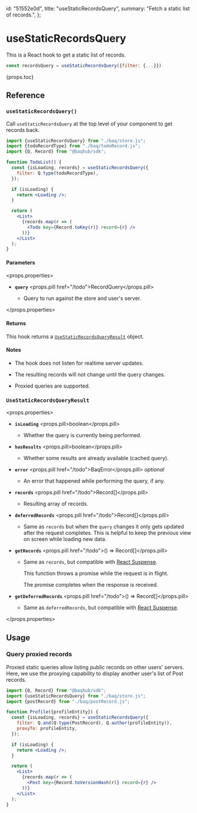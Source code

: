   id: "51552e0d",
  title: "useStaticRecordsQuery",
  summary: "Fetch a static list of records.",
};

# useStaticRecordsQuery

This is a React hook to get a static list of records.

```jsx
const recordsQuery = useStaticRecordsQuery({filter: {...}})
```

{props.toc}

## Reference

### `useStaticRecordsQuery()`

Call `useStaticRecordsQuery` at the top level of your component to get records back.

```jsx
import {useStaticRecordsQuery} from "./baq/store.js";
import {todoRecordType} from "./baq/todoRecord.js";
import {Q, Record} from "@baqhub/sdk";

function TodoList() {
  const {isLoading, records} = useStaticRecordsQuery({
    filter: Q.type(todoRecordType),
  });

  if (isLoading) {
    return <Loading />;
  }

  return (
    <List>
      {records.map(r => (
        <Todo key={Record.toKey(r)} record={r} />
      ))}
    </List>
  );
}
```

#### Parameters

<props.properties>

- **`query`** <props.pill href="/todo">RecordQuery</props.pill>

  - Query to run against the store and user's server.

</props.properties>

#### Returns

This hook returns a [`UseStaticRecordsQueryResult`](#usestaticrecordsqueryresult) object.

#### Notes

- The hook does not listen for realtime server updates.

- The resulting records will not change until the query changes.

- Proxied queries are supported.

### `UseStaticRecordsQueryResult`

<props.properties>

- **`isLoading`** <props.pill>boolean</props.pill>

  - Whether the query is currently being performed.

- **`hasResults`** <props.pill>boolean</props.pill>

  - Whether some results are already available (cached query).

- **`error`** <props.pill href="/todo">BaqError</props.pill> _optional_

  - An error that happened while performing the query, if any.

- **`records`** <props.pill href="/todo">Record[]</props.pill>

  - Resulting array of records.

- **`deferredRecords`** <props.pill href="/todo">Record[]</props.pill>

  - Same as `records` but when the `query` changes it only gets updated after the request completes. This is helpful to keep the previous view on screen while loading new data.

- **`getRecords`** <props.pill href="/todo">() => Record[]</props.pill>

  - Same as `records`, but compatible with [React Suspense](https://react.dev/reference/react/Suspense).

    This function throws a promise while the request is in flight.

    The promise completes when the response is received.

- **`getDeferredRecords`** <props.pill href="/todo">() => Record[]</props.pill>

  - Same as `deferredRecords`, but compatible with [React Suspense](https://react.dev/reference/react/Suspense).

</props.properties>

## Usage

### Query proxied records

Proxied static queries allow listing public records on other users' servers. Here, we use the proxying capability to display another user's list of Post records.

```jsx
import {Q, Record} from "@baqhub/sdk";
import {useStaticRecordsQuery} from "./baq/store.js";
import {postRecord} from "./baq/postRecord.js";

function Profile({profileEntity}) {
  const {isLoading, records} = useStaticRecordsQuery({
    filter: Q.and(Q.type(PostRecord), Q.author(profileEntity)),
    proxyTo: profileEntity,
  });

  if (isLoading) {
    return <Loading />;
  }

  return (
    <List>
      {records.map(r => (
        <Post key={Record.toVersionHash(r)} record={r} />
      ))}
    </List>
  );
}
```
